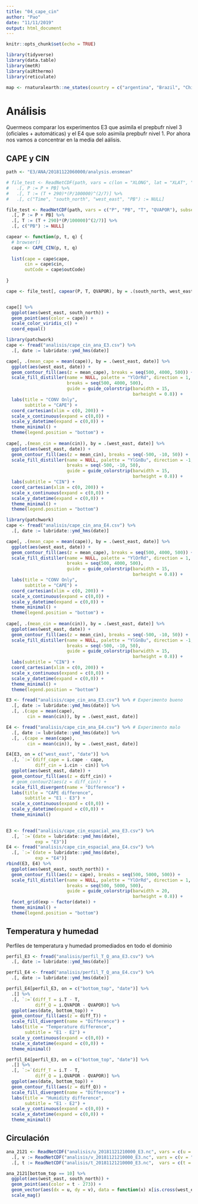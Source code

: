 ```yaml
---
title: "04_cape_cin"
author: "Pao"
date: "11/11/2019"
output: html_document
---
```


```r
knitr::opts_chunk$set(echo = TRUE)

library(tidyverse)
library(data.table)
library(metR)
library(aiRthermo)
library(reticulate)

map <- rnaturalearth::ne_states(country = c("argentina", "Brazil", "Chile", "Uruguay", "Paraguay", "Bolivia"), returnclass = "sf")
```

# Análisis 

Quermeos comparar los experimentos E3 que asimila el prepbufr nivel 3 (oficiales + automáticas) y el E4 que solo asimila prepbufr nivel 1. Por ahora nos vamos a concentrar en la media del aálisis.

## CAPE y CIN

```r
path <- "E3/ANA/20181122060000/analysis.ensmean"

# file_test <- ReadNetCDF(path, vars = c(lon = "XLONG", lat = "XLAT", "P", "PB", "T", "QVAPOR")) %>%
#   .[, P := P + PB] %>%
#   .[, T := (T + 290)*(P/100000)^(2/7)] %>%
#   .[, c("Time", "south_north", "west_east", "PB") := NULL]

file_test <- ReadNetCDF(path, vars = c("P", "PB", "T", "QVAPOR"), subset = list(south_north = 105:107)) %>%
  .[, P := P + PB] %>%
  .[, T := (T + 290)*(P/100000)^(2/7)] %>%
  .[, c("PB") := NULL]

capear <- function(p, t, q) {
  # browser()
  cape <- CAPE_CIN(p, t, q)
  
  list(cape = cape$cape,
       cin = cape$cin,
       outCode = cape$outCode)
  
}

cape <- file_test[, capear(P, T, QVAPOR), by = .(south_north, west_east)]


cape[] %>% 
  ggplot(aes(west_east, south_north)) +
  geom_point(aes(color = cape)) +
  scale_color_viridis_c() +
  coord_equal()

```


```r
library(patchwork)
cape <- fread("analisis/cape_cin_ana_E3.csv") %>% 
  .[, date := lubridate::ymd_hms(date)]

cape[, .(mean_cape = mean(cape)), by = .(west_east, date)] %>% 
  ggplot(aes(west_east, date)) +
  geom_contour_fill(aes(z = mean_cape), breaks = seq(500, 4000, 500)) +
  scale_fill_distiller(name = NULL, palette = "YlOrRd", direction = 1, 
                       breaks = seq(500, 4000, 500),
                       guide = guide_colorstrip(barwidth = 15,
                                                barheight = 0.8)) +
  labs(title = "CONV Only",
       subtitle = "CAPE") +
  coord_cartesian(xlim = c(0, 200)) +
  scale_x_continuous(expand = c(0,0)) +
  scale_y_datetime(expand = c(0,0)) +
  theme_minimal() +
  theme(legend.position = "bottom") +
  
cape[, .(mean_cin = mean(cin)), by = .(west_east, date)] %>% 
  ggplot(aes(west_east, date)) +
  geom_contour_fill(aes(z = mean_cin), breaks = seq(-500, -10, 50)) +
  scale_fill_distiller(name = NULL, palette = "YlGnBu", direction = -1,
                       breaks = seq(-500, -10, 50),
                       guide = guide_colorstrip(barwidth = 15,
                                                barheight = 0.8)) +
  labs(subtitle = "CIN") +
  coord_cartesian(xlim = c(0, 200)) +
  scale_x_continuous(expand = c(0,0)) +
  scale_y_datetime(expand = c(0,0)) +
  theme_minimal() +
  theme(legend.position = "bottom")
```

```r
library(patchwork)
cape <- fread("analisis/cape_cin_ana_E4.csv") %>% 
  .[, date := lubridate::ymd_hms(date)]

cape[, .(mean_cape = mean(cape)), by = .(west_east, date)] %>% 
  ggplot(aes(west_east, date)) +
  geom_contour_fill(aes(z = mean_cape), breaks = seq(500, 4000, 500)) +
  scale_fill_distiller(name = NULL, palette = "YlOrRd", direction = 1, 
                       breaks = seq(500, 4000, 500),
                       guide = guide_colorstrip(barwidth = 15,
                                                barheight = 0.8)) +
  labs(title = "CONV Only",
       subtitle = "CAPE") +
  coord_cartesian(xlim = c(0, 200)) +
  scale_x_continuous(expand = c(0,0)) +
  scale_y_datetime(expand = c(0,0)) +
  theme_minimal() +
  theme(legend.position = "bottom") +
  
cape[, .(mean_cin = mean(cin)), by = .(west_east, date)] %>% 
  ggplot(aes(west_east, date)) +
  geom_contour_fill(aes(z = mean_cin), breaks = seq(-500, -10, 50)) +
  scale_fill_distiller(name = NULL, palette = "YlGnBu", direction = -1,
                       breaks = seq(-500, -10, 50),
                       guide = guide_colorstrip(barwidth = 15,
                                                barheight = 0.8)) +
  labs(subtitle = "CIN") +
  coord_cartesian(xlim = c(0, 200)) +
  scale_x_continuous(expand = c(0,0)) +
  scale_y_datetime(expand = c(0,0)) +
  theme_minimal() +
  theme(legend.position = "bottom")
```

```r
E3 <- fread("analisis/cape_cin_ana_E3.csv") %>% # Experimento bueno
  .[, date := lubridate::ymd_hms(date)] %>% 
  .[, .(cape = mean(cape),
        cin = mean(cin)), by = .(west_east, date)]

E4 <- fread("analisis/cape_cin_ana_E4.csv") %>% # Experimento malo
  .[, date := lubridate::ymd_hms(date)] %>% 
  .[, .(cape = mean(cape),
        cin = mean(cin)), by = .(west_east, date)]

E4[E3, on = c("west_east", "date")] %>% 
  .[, `:=`(diff_cape = i.cape - cape,
           diff_cin = i.cin - cin)] %>% 
  ggplot(aes(west_east, date)) +
  geom_contour_fill(aes(z = diff_cin)) +
  # geom_contour2(aes(z = diff_cin)) +
  scale_fill_divergent(name = "Difference") +
  labs(title = "CAPE difference",
       subtitle = "E1 - E3") +
  scale_x_continuous(expand = c(0,0)) +
  scale_y_datetime(expand = c(0,0)) +
  theme_minimal()
    

```

```r
E3 <- fread("analisis/cape_cin_espacial_ana_E3.csv") %>% 
  .[, `:=`(date = lubridate::ymd_hms(date),
           exp = "E3")]
E4 <- fread("analisis/cape_cin_espacial_ana_E4.csv") %>% 
  .[, `:=`(date = lubridate::ymd_hms(date),
           exp = "E4")]
rbind(E3, E4) %>% 
  ggplot(aes(west_east, south_north)) +
  geom_contour_fill(aes(z = cape), breaks = seq(500, 5000, 500)) +
  scale_fill_distiller(name = NULL, palette = "YlOrRd", direction = 1, 
                       breaks = seq(500, 5000, 500),
                       guide = guide_colorstrip(barwidth = 20,
                                                barheight = 0.8)) +
  facet_grid(exp ~ factor(date)) +
  theme_minimal() +
  theme(legend.position = "bottom")

```


## Temperatura y humedad

Perfiles de temperatura y humedad promediados en todo el dominio

```r
perfil_E3 <- fread("analisis/perfil_T_Q_ana_E3.csv") %>% 
  .[, date := lubridate::ymd_hms(date)] 

perfil_E4 <- fread("analisis/perfil_T_Q_ana_E4.csv") %>% 
  .[, date := lubridate::ymd_hms(date)]

perfil_E4[perfil_E3, on = c("bottom_top", "date")] %>%
  .[] %>% 
  .[, `:=`(diff_T = i.T - T,
           diff_Q = i.QVAPOR - QVAPOR)] %>% 
  ggplot(aes(date, bottom_top)) +
  geom_contour_fill(aes(z = diff_T)) +
  scale_fill_divergent(name = "Difference") +
  labs(title = "Temperature difference",
       subtitle = "E1 - E2") +
  scale_y_continuous(expand = c(0,0)) +
  scale_x_datetime(expand = c(0,0)) +
  theme_minimal()

perfil_E4[perfil_E3, on = c("bottom_top", "date")] %>%
  .[] %>% 
  .[, `:=`(diff_T = i.T - T,
           diff_Q = i.QVAPOR - QVAPOR)] %>% 
  ggplot(aes(date, bottom_top)) +
  geom_contour_fill(aes(z = diff_Q)) +
  scale_fill_divergent(name = "Difference") +
  labs(title = "Humidity difference",
       subtitle = "E1 - E2") +
  scale_y_continuous(expand = c(0,0)) +
  scale_x_datetime(expand = c(0,0)) +
  theme_minimal()
```

## Circulación

```r
ana_2121 <- ReadNetCDF("analisis/u_20181121210000_E3.nc", vars = c(u = "uvmet")) %>% 
  .[, v := ReadNetCDF("analisis/v_20181121210000_E3.nc", vars = c(v = "uvmet"), out = "vector")] %>% 
  .[, t := ReadNetCDF("analisis/t_20181121210000_E3.nc",  vars = c(t = "temp"), out = "vector")]

ana_2121[bottom_top == 10] %>% 
  ggplot(aes(west_east, south_north)) +
  geom_point(aes(color = t - 273)) +
  geom_vector(aes(dx = u, dy = v), data = function(x) x[is.cross(west_east, south_north, 2)]) +
  scale_mag()
```

